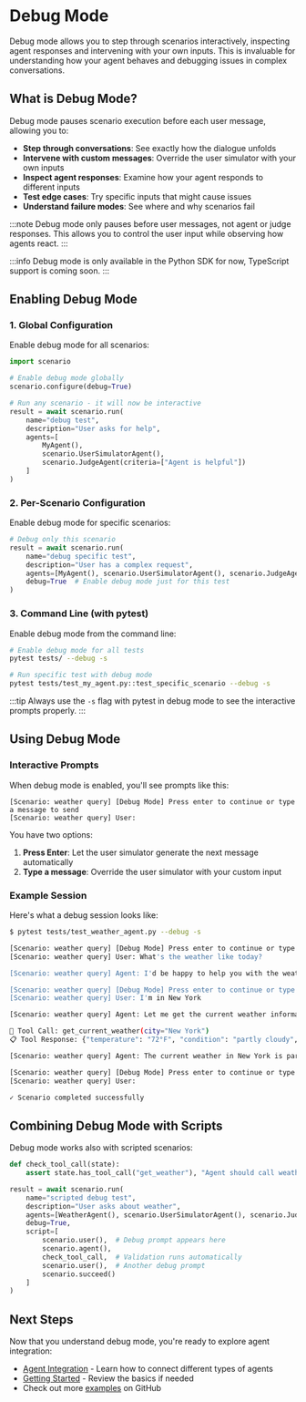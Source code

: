 # Debug Mode

Debug mode allows you to step through scenarios interactively, inspecting agent responses and intervening with your own inputs. This is invaluable for understanding how your agent behaves and debugging issues in complex conversations.

## What is Debug Mode?

Debug mode pauses scenario execution before each user message, allowing you to:

- **Step through conversations**: See exactly how the dialogue unfolds
- **Intervene with custom messages**: Override the user simulator with your own inputs
- **Inspect agent responses**: Examine how your agent responds to different inputs
- **Test edge cases**: Try specific inputs that might cause issues
- **Understand failure modes**: See where and why scenarios fail

:::note
Debug mode only pauses before user messages, not agent or judge responses. This allows you to control the user input while observing how agents react.
:::

:::info
Debug mode is only available in the Python SDK for now, TypeScript support is coming soon.
:::

## Enabling Debug Mode

### 1. Global Configuration

Enable debug mode for all scenarios:

```python
import scenario

# Enable debug mode globally
scenario.configure(debug=True)

# Run any scenario - it will now be interactive
result = await scenario.run(
    name="debug test",
    description="User asks for help",
    agents=[
        MyAgent(),
        scenario.UserSimulatorAgent(),
        scenario.JudgeAgent(criteria=["Agent is helpful"])
    ]
)
```

### 2. Per-Scenario Configuration

Enable debug mode for specific scenarios:

```python
# Debug only this scenario
result = await scenario.run(
    name="debug specific test",
    description="User has a complex request",
    agents=[MyAgent(), scenario.UserSimulatorAgent(), scenario.JudgeAgent()],
    debug=True  # Enable debug mode just for this test
)
```

### 3. Command Line (with pytest)

Enable debug mode from the command line:

```bash
# Enable debug mode for all tests
pytest tests/ --debug -s

# Run specific test with debug mode
pytest tests/test_my_agent.py::test_specific_scenario --debug -s
```

:::tip
Always use the `-s` flag with pytest in debug mode to see the interactive prompts properly.
:::

## Using Debug Mode

### Interactive Prompts

When debug mode is enabled, you'll see prompts like this:

```
[Scenario: weather query] [Debug Mode] Press enter to continue or type a message to send
[Scenario: weather query] User:
```

You have two options:

1. **Press Enter**: Let the user simulator generate the next message automatically
2. **Type a message**: Override the user simulator with your custom input

### Example Session

Here's what a debug session looks like:

```bash
$ pytest tests/test_weather_agent.py --debug -s

[Scenario: weather query] [Debug Mode] Press enter to continue or type a message to send
[Scenario: weather query] User: What's the weather like today?

[Scenario: weather query] Agent: I'd be happy to help you with the weather! However, I need to know your location first. Could you please tell me what city or area you're asking about?

[Scenario: weather query] [Debug Mode] Press enter to continue or type a message to send
[Scenario: weather query] User: I'm in New York

[Scenario: weather query] Agent: Let me get the current weather information for New York.

🔧 Tool Call: get_current_weather(city="New York")
📋 Tool Response: {"temperature": "72°F", "condition": "partly cloudy", "humidity": "65%"}

[Scenario: weather query] Agent: The current weather in New York is partly cloudy with a temperature of 72°F and humidity at 65%. It's quite pleasant today! Is there anything specific about the weather you'd like to know more about?

[Scenario: weather query] [Debug Mode] Press enter to continue or type a message to send
[Scenario: weather query] User:

✓ Scenario completed successfully
```

## Combining Debug Mode with Scripts

Debug mode works also with scripted scenarios:

```python
def check_tool_call(state):
    assert state.has_tool_call("get_weather"), "Agent should call weather tool"

result = await scenario.run(
    name="scripted debug test",
    description="User asks about weather",
    agents=[WeatherAgent(), scenario.UserSimulatorAgent(), scenario.JudgeAgent()],
    debug=True,
    script=[
        scenario.user(),  # Debug prompt appears here
        scenario.agent(),
        check_tool_call,  # Validation runs automatically
        scenario.user(),  # Another debug prompt
        scenario.succeed()
    ]
)
```

## Next Steps

Now that you understand debug mode, you're ready to explore agent integration:

- [Agent Integration](../agent-integration) - Learn how to connect different types of agents
- [Getting Started](../introduction/getting-started) - Review the basics if needed
- Check out more [examples](https://github.com/langwatch/scenario/tree/main/examples) on GitHub